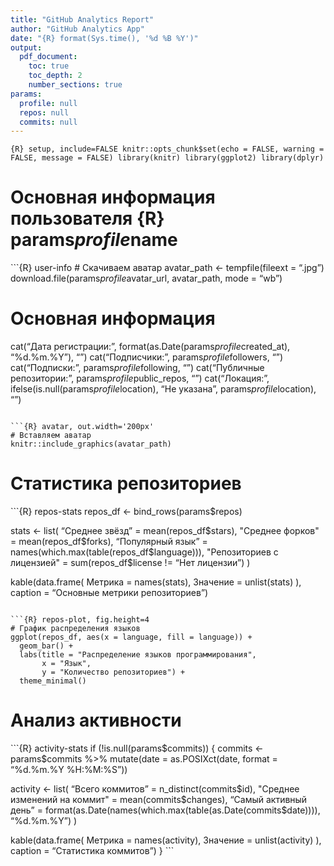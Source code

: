 ```yaml
---
title: "GitHub Analytics Report"
author: "GitHub Analytics App"
date: "{R} format(Sys.time(), '%d %B %Y')"
output: 
  pdf_document:
    toc: true
    toc_depth: 2
    number_sections: true
params:
  profile: null
  repos: null
  commits: null
---
```

```{R} setup, include=FALSE
knitr::opts_chunk$set(echo = FALSE, warning = FALSE, message = FALSE)
library(knitr)
library(ggplot2)
library(dplyr)
```

# Основная информация пользователя {R} params$profile$name

```{R} user-info
# Скачиваем аватар
avatar_path <- tempfile(fileext = ".jpg")
download.file(params$profile$avatar_url, avatar_path, mode = "wb")

# Основная информация
cat("Дата регистрации:", format(as.Date(params$profile$created_at), "%d.%m.%Y"), "\n\n")
cat("Подписчики:", params$profile$followers, "\n\n")
cat("Подписки:", params$profile$following, "\n\n")
cat("Публичные репозитории:", params$profile$public_repos, "\n\n")
cat("Локация:", ifelse(is.null(params$profile$location), "Не указана", params$profile$location), "\n\n")
```

```{R} avatar, out.width='200px'
# Вставляем аватар
knitr::include_graphics(avatar_path)
```

# Статистика репозиториев

```{R} repos-stats
repos_df <- bind_rows(params$repos)

stats <- list(
  "Среднее звёзд" = mean(repos_df$stars),
  "Среднее форков" = mean(repos_df$forks),
  "Популярный язык" = names(which.max(table(repos_df$language))),
  "Репозиториев с лицензией" = sum(repos_df$license != "Нет лицензии")
)

kable(data.frame(
  Метрика = names(stats),
  Значение = unlist(stats)
), caption = "Основные метрики репозиториев")
```

```{R} repos-plot, fig.height=4
# График распределения языков
ggplot(repos_df, aes(x = language, fill = language)) + 
  geom_bar() +
  labs(title = "Распределение языков программирования", 
       x = "Язык", 
       y = "Количество репозиториев") +
  theme_minimal()
```

# Анализ активности

```{R} activity-stats
if (!is.null(params$commits)) {
  commits <- params$commits %>%
    mutate(date = as.POSIXct(date, format = "%d.%m.%Y %H:%M:%S"))
  
  activity <- list(
    "Всего коммитов" = n_distinct(commits$id),
    "Среднее изменений на коммит" = mean(commits$changes),
    "Самый активный день" = format(as.Date(names(which.max(table(as.Date(commits$date)))), "%d.%m.%Y")
  )
  
  kable(data.frame(
    Метрика = names(activity),
    Значение = unlist(activity)
  ), caption = "Статистика коммитов")
}
```
